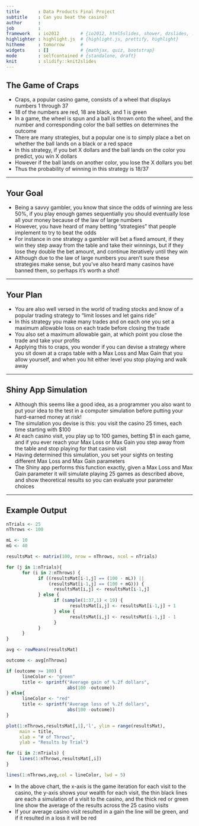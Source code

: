 ```yaml
---
title       : Data Products Final Project
subtitle    : Can you beat the casino?
author      : 
job         : 
framework   : io2012        # {io2012, html5slides, shower, dzslides, ...}
highlighter : highlight.js  # {highlight.js, prettify, highlight}
hitheme     : tomorrow      # 
widgets     : []            # {mathjax, quiz, bootstrap}
mode        : selfcontained # {standalone, draft}
knit        : slidify::knit2slides
---
```



## The Game of Craps

* Craps, a popular casino game, consists of a wheel that displays numbers 1 through 37
* 18 of the numbers are red, 18 are black, and 1 is green
* In a game, the wheel is spun and a ball is thrown onto the wheel, and the number and corresponding color the ball settles on determines the outcome
* There are many strategies, but a popular one is to simply place a bet on whether the ball lands on a black or a red space
* In this strategy, if you bet X dollars and the ball lands on the color you predict, you win X dollars
* However if the ball lands on another color, you lose the X dollars you bet
* Thus the probability of winning in this strategy is 18/37

---

## Your Goal

* Being a savvy gambler, you know that since the odds of winning are less 50%, if you play enough games sequentially you should eventually lose all your money because of the law of large numbers
* However, you have heard of many betting "strategies" that people implement to try to beat the odds
* For instance in one strategy a gambler will bet a fixed amount, if they win they step away from the table and take their winnings, but if they lose they double the bet amount, and continue iteratively until they win
* Although due to the law of large numbers you aren't sure these strategies make sense, but you've also heard many casinos have banned them, so perhaps it's worth a shot!


---

## Your Plan

* You are also well versed in the world of trading stocks and know of a popular trading strategy to "limit losses and let gains ride"
* In this strategy you make many trades and on each one you set a maximum allowable loss on each trade before closing the trade
* You also set a maximum allowable gain, at which point you close the trade and take your profits
* Applying this to craps, you wonder if you can devise a strategy where you sit down at a craps table with a Max Loss and Max Gain that you allow yourself, and when you hit either level you stop playing and walk away

---

## Shiny App Simulation

* Although this seems like a good idea, as a programmer you also want to put your idea to the test in a computer simulation before putting your hard-earned money at risk!
* The simulation you devise is this: you visit the casino 25 times, each time starting with $100
* At each casino visit, you play up to 100 games, betting $1 in each game, and if you ever reach your Max Loss or Max Gain you step away from the table and stop playing for that casino visit
* Having determined this simulation, you set your sights on testing different Max Loss and Max Gain parameters
* The Shiny app performs this function exactly, given a Max Loss and Max Gain parameter it will simulate playing 25 games as described above, and show theoretical results so you can evaluate your parameter choices

---

## Example Output

```r

nTrials <- 25
nThrows <- 100

mL <- 10
mG <- 40

resultsMat <- matrix(100, nrow = nThrows, ncol = nTrials)

for (j in 1:nTrials){
      for (i in 2:nThrows) {
            if ((resultsMat[i-1,j] == (100 - mL)) ||
                (resultsMat[i-1,j] == (100 + mG))) {
                  resultsMat[i,j] <- resultsMat[i-1,j]
            } else {
                  if (sample(1:37,1) < 19) {
                        resultsMat[i,j] <- resultsMat[i-1,j] + 1
                  } else {
                        resultsMat[i,j] <- resultsMat[i-1,j] - 1
                  }
            }
      }
}

avg <- rowMeans(resultsMat)

outcome <- avg[nThrows]

if (outcome >= 100) {
      lineColor <- "green"
      title <- sprintf("Average gain of %.2f dollars", 
                       abs(100 -outcome))
} else{
      lineColor <- "red"
      title <- sprintf("Average loss of %.2f dollars", 
                       abs(100 -outcome))
}

plot(1:nThrows,resultsMat[,1],'l', ylim = range(resultsMat),
     main = title,
     xlab = "# of Throws",
     ylab = "Results by Trial")

for (i in 2:nTrials) {
     lines(1:nThrows,resultsMat[,i])
}

lines(1:nThrows,avg,col = lineColor, lwd = 5)

```
* In the above chart, the x-axis is the game iteration for each visit to the casino, the y-axis shows your wealth for each visit, the thin black lines are each a simulation of a visit to the casino, and the thick red or green line show the average of the results across the 25 casino visits
* If your average casino visit resulted in a gain the line will be green, and if it resulted in a loss it will be red
